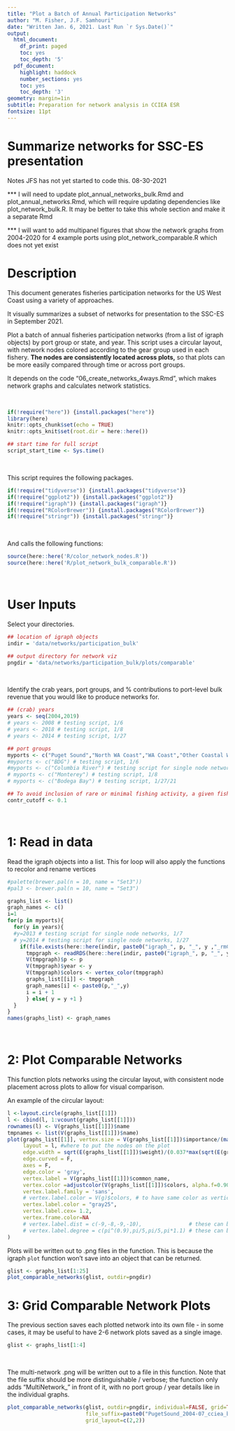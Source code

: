 ```yaml
---
title: "Plot a Batch of Annual Participation Networks"
author: "M. Fisher, J.F. Samhouri"
date: "Written Jan. 6, 2021. Last Run `r Sys.Date()`"
output:
  html_document:
    df_print: paged
    toc: yes
    toc_depth: '5'
  pdf_document:
    highlight: haddock
    number_sections: yes
    toc: yes
    toc_depth: '3'
geometry: margin=1in
subtitle: Preparation for network analysis in CCIEA ESR
fontsize: 11pt
---
```


# Summarize networks for SSC-ES presentation

Notes JFS has not yet started to code this. 08-30-2021

*** I will need to update plot_annual_networks_bulk.Rmd and plot_annual_networks.Rmd, which will require updating dependencies like plot_network_bulk.R. It may be better to take this whole section and make it a separate Rmd

*** I will want to add multipanel figures that show the network graphs from 2004-2020 for 4 example ports using plot_network_comparable.R which does not yet exist

# Description

This document generates fisheries participation networks for the US West Coast using a variety of approaches. 

It visually summarizes a subset of networks for presentation to the SSC-ES in September 2021.

Plot a batch of annual fisheries participation networks (from a list of igraph objects) by port group or state, and year. This script uses a circular layout, with network nodes colored according to the gear group used in each fishery. **The nodes are consistently located across plots,** so that plots can be more easily compared through time or across port groups.

It depends on the code "06_create_networks_4ways.Rmd", which makes network graphs and calculates network statistics.
 

<br>
```r
if(!require("here")) {install.packages("here")}
library(here)
knitr::opts_chunk$set(echo = TRUE)
knitr::opts_knit$set(root.dir = here::here())

## start time for full script
script_start_time <- Sys.time()
```
<br>

This script requires the following packages. 
```r
if(!require("tidyverse")) {install.packages("tidyverse")}
if(!require("ggplot2")) {install.packages("ggplot2")}
if(!require("igraph")) {install.packages("igraph")}
if(!require("RColorBrewer")) {install.packages("RColorBrewer")}
if(!require("stringr")) {install.packages("stringr")}
```
<br>

And calls the following functions:
```r
source(here::here('R/color_network_nodes.R'))
source(here::here('R/plot_network_bulk_comparable.R'))
```
<br>


# User Inputs 

Select your directories.
```r
## location of igraph objects
indir = 'data/networks/participation_bulk'

## output directory for network viz
pngdir = 'data/networks/participation_bulk/plots/comparable'
```
<br>

Identify the crab years, port groups, and % contributions to port-level bulk revenue that you would like to produce networks for. 
```r
## (crab) years
years <- seq(2004,2019)
# years <- 2008 # testing script, 1/6
# years <- 2018 # testing script, 1/8
# years <- 2014 # testing script, 1/27

## port groups
myports <- c("Puget Sound","North WA Coast","WA Coast","Other Coastal Washington","Astoria","Tillamook","Columbia River","Newport","Coos Bay","Brookings","Crescent City","Eureka","Morro Bay","Fort Bragg","Bodega Bay","San Francisco","San Diego","Monterey","Santa Barbara","Los Angeles","Unknown Ports" )
#myports <- c("BDG") # testing script, 1/6
#myports <- c("Columbia River") # testing script for single node networks, 1/7
# myports <- c("Monterey") # testing script, 1/8
# myports <- c("Bodega Bay") # testing script, 1/27/21

## To avoid inclusion of rare or minimal fishing activity, a given fishery must contribute to at least contr_cutoff% of a port's seasonal revenue to be included in the network data. This cutoff value can be increased if more stringent fishery inclusion criteria are preferred, and decreased (i.e. for summaries over shorter temporal / smaller spatial scales).
contr_cutoff <- 0.1

```
<br>


# 1: Read in data

Read the igraph objects into a list. This for loop will also apply the functions to recolor and rename vertices
```r
#palette(brewer.pal(n = 10, name = "Set3"))
#pal3 <- brewer.pal(n = 10, name = "Set3")

graphs_list <- list()
graph_names <- c()
i=1
for(p in myports){
  for(y in years){
  #y=2013 # testing script for single node networks, 1/7
  # y=2014 # testing script for single node networks, 1/27
    if(file.exists(here::here(indir, paste0("igraph_", p, "_", y ,"_rmCrab_bulk_",contr_cutoff*100,".rds")))){
      tmpgraph <- readRDS(here::here(indir, paste0("igraph_", p, "_", y ,"_rmCrab_bulk_",contr_cutoff*100,".rds")))
      V(tmpgraph)$p <- p
      V(tmpgraph)$year <- y
      V(tmpgraph)$colors <- vertex_color(tmpgraph)
      graphs_list[[i]] <- tmpgraph
      graph_names[i] <- paste0(p,"_",y)
      i = i + 1
      } else{ y = y +1 }
  }
}
names(graphs_list) <- graph_names
```
<br>

# 2: Plot Comparable Networks

This function plots networks using the circular layout, with consistent node placement across plots to allow for visual comparison. 

An example of the circular layout:

```r
l <-layout.circle(graphs_list[[1]])
l <- cbind(l, 1:vcount(graphs_list[[1]]))
rownames(l) <- V(graphs_list[[1]])$name
tmpnames <- list(V(graphs_list[[1]])$name)
plot(graphs_list[[1]], vertex.size = V(graphs_list[[1]])$importance/(max(V(graphs_list[[1]])$importance)*0.02), 
     layout = l, #where to put the nodes on the plot
     edge.width = sqrt(E(graphs_list[[1]])$weight)/(0.037*max(sqrt(E(graphs_list[[1]])$weight))),
     edge.curved = F, 
     axes = F,
     edge.color = 'gray',
     vertex.label = V(graphs_list[[1]])$common_name,
     vertex.color =adjustcolor(V(graphs_list[[1]])$colors, alpha.f=0.90),
     vertex.label.family = 'sans', 
     # vertex.label.color = V(g)$colors, # to have same color as vertices
     vertex.label.color = "gray25",
     vertex.label.cex= 1.2, 
     vertex.frame.color=NA
     # vertex.label.dist = c(-9,-8,-9,-10),               # these can be adjusted manually to make it look nicer, which is super annoying
     # vertex.label.degree = c(pi^(0.9),pi/5,pi/5,pi*1.1) # these can be adjusted manually to make it look nicer, which is super annoying
)
```



Plots will be written out to .png files in the function. This is because the igraph `plot` function won't save into an object that can be returned.


```r
glist <- graphs_list[1:25]
plot_comparable_networks(glist, outdir=pngdir)
```




# 3: Grid Comparable Network Plots

The previous section saves each plotted network into its own file - in some cases, it may be useful to have 2-6 network plots saved as a single image. 

```r
glist <- graphs_list[1:4]
```
<br>


The multi-network .png will be written out to a file in this function. Note that the file suffix should be more distinguishable / verbose; the function only adds "MultiNetwork_" in front of it, with no port group / year details like in the individual graphs. 
```r
plot_comparable_networks(glist, outdir=pngdir, individual=FALSE, grid=TRUE,
                         file_suffix=paste0("PugetSound_2004-07_cciea_bulk_",contr_cutoff*100),
                         grid_layout=c(2,2))
```
<br>




